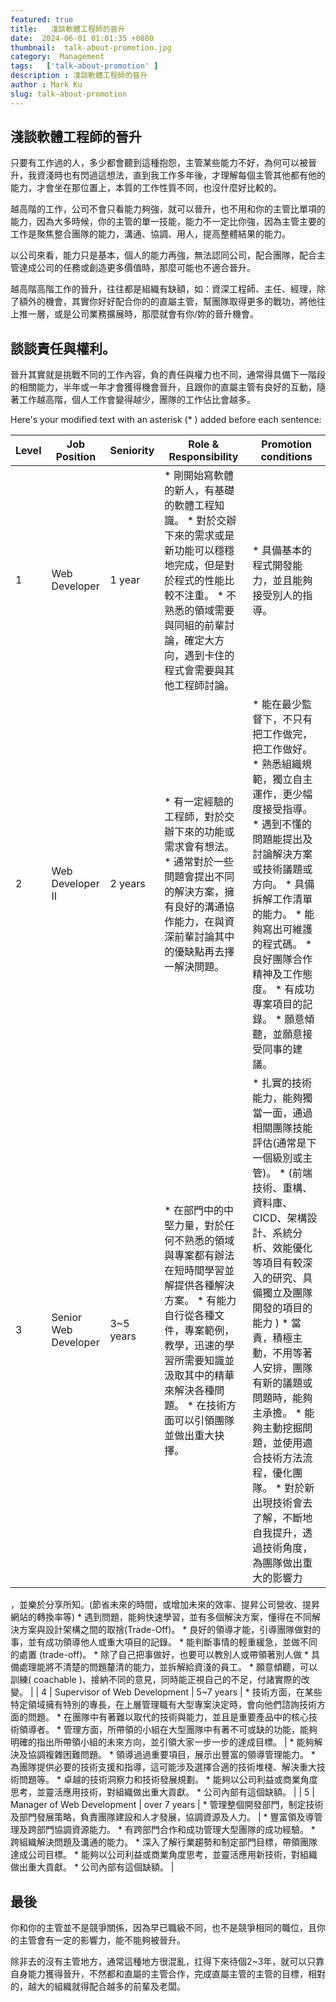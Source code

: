 ```yaml
---
featured: true
title:   淺談軟體工程師的晉升
date:  2024-06-01 01:01:35 +0800
thumbnail:  talk-about-promotion.jpg
category:  Management  
tags:   ['talk-about-promotion' ]
description : 淺談軟體工程師的晉升
author : Mark Ku
slug: talk-about-promotion
---
```

## 淺談軟體工程師的晉升
只要有工作過的人，多少都會聽到這種抱怨，主管某些能力不好，為何可以被晉升，我資淺時也有閃過這想法，直到我工作多年後，才理解每個主管其他都有他的能力，才會坐在那位置上，本質的工作性質不同，也沒什麼好比較的。  

越高階的工作，公司不會只看能力夠強，就可以晉升，也不用和你的主管比單項的能力，因為大多時候，你的主管的單一技能，能力不一定比你強，因為主管主要的工作是聚焦整合團隊的能力，溝通、協調、用人，提高整體結果的能力。  

以公司來看，能力只是基本，個人的能力再強，無法認同公司，配合團隊，配合主管達成公司的任務或創造更多價值時，那麼可能也不適合晉升。  

越高階高階工作的晉升，往往都是組織有缺額，如：資深工程師、主任、經理，除了額外的機會，其實你好好配合你的的直屬主管，幫團隊取得更多的戰功，將他往上推一層，或是公司業務擴展時，那麼就會有你/妳的晉升機會。  

## 談談責任與權利。  
晉升其實就是挑戰不同的工作內容，負的責任與權力也不同，通常得具備下一階段的相關能力，半年或一年才會獲得機會晉升，且跟你的直屬主管有良好的互動，隨著工作越高階，個人工作會變得越少，團隊的工作佔比會越多。

Here's your modified text with an asterisk (* ) added before each sentence:

| Level | Job Position | Seniority | Role & Responsibility | Promotion conditions |
|----|----|----|----|----|
| 1 | Web Developer | 1 year | * 剛開始寫軟體的新人，有基礎的軟體工程知識。 * 對於交辦下來的需求或是新功能可以穩穩地完成，但是對於程式的性能比較不注重。 * 不熟悉的領域需要與同組的前輩討論，確定大方向，遇到卡住的程式會需要與其他工程師討論。 | * 具備基本的程式開發能力，並且能夠接受別人的指導。 |
| 2 | Web Developer II | 2 years | * 有一定經驗的工程師，對於交辦下來的功能或需求會有想法。 * 通常對於一些問題會提出不同的解決方案，擁有良好的溝通協作能力，在與資深前輩討論其中的優缺點再去擇一解決問題。 | * 能在最少監督下，不只有把工作做完，把工作做好。 * 熟悉組織規範，獨立自主運作，更少幅度接受指導。 * 遇到不懂的問題能提出及討論解決方案或技術議題或方向。 * 具備拆解工作清單的能力。 * 能夠寫出可維護的程式碼。 * 良好團隊合作精神及工作態度。 * 有成功專案項目的記錄。 * 願意傾聽，並願意接受同事的建議。     |
| 3 | Senior Web Developer | 3\~5 years | * 在部門中的中堅力量，對於任何不熟悉的領域與專案都有辦法在短時間學習並解提供各種解決方案。 * 有能力自行從各種文件，專案範例，教學，迅速的學習所需要知識並汲取其中的精華來解決各種問題。 * 在技術方面可以引領團隊並做出重大抉擇。 | * 扎實的技術能力，能夠獨當一面，通過相關團隊技能評估(通常是下一個級別或主管)。 * (前端技術、重構、資料庫、CICD、架構設計、系統分析、效能優化等項目有較深入的研究、具備獨立及團隊開發的項目的能力 ) * 當責，積極主動，不用等著人安排，團隊有新的議題或問題時，能夠主承擔。 * 能夠主動挖掘問題，並使用適合技術方法流程，優化團隊。 * 對於新出現技術會去了解，不斷地自我提升，透過技術角度，為團隊做出重大的影響力

，並樂於分享所知。(節省未來的時間，或增加未來的效率、提昇公司營收、提昇網站的轉換率等) * 遇到問題，能夠快速學習，並有多個解決方案，懂得在不同解決方案與設計架構之間的取捨(Trade-Off)。 * 良好的領導才能，引導團隊做對的事，並有成功領導他人或重大項目的記錄。 * 能判斷事情的輕重緩急，並做不同的處置 (trade-off)。 * 除了自己把事做好，也要可以教別人或帶領著別人做 * 具備處理能將不清楚的問題釐清的能力，並拆解給資淺的員工。 * 願意傾聽，可以訓練( coachable )、接納不同的意見，同時能正視自己的不足，付諸實際的改變。   |
| 4 | Supervisor of Web Development | 5\~7 years | * 技術方面，在某些特定領域擁有特別的專長，在上層管理職有大型專案決定時，會向他們諮詢技術方面的問題。 * 在團隊中有著難以取代的技術與能力，並且是重要產品中的核心技術領導者。 * 管理方面，所帶領的小組在大型團隊中有著不可或缺的功能，能夠明確的指出所帶領小組的未來方向，並引領大家一步一步的達成目標。 | * 能夠解決及協調複雜困難問題。 * 領導過過重要項目，展示出豐富的領導管理能力。 * 為團隊提供必要的技術支援和指導，這可能涉及選擇合適的技術堆棧、解決重大技術問題等。 * 卓越的技術洞察力和技術發展規劃。 * 能夠以公司利益或商業角度思考，並靈活應用技術，對組織做出重大貢獻。 * 公司內部有這個缺額。 |
| 5 | Manager of Web Development | over 7 years | * 管理整個開發部門，制定技術及部門發展策略，負責團隊建設和人才發展，協調資源及人力。 | * 豐富領及導管理及跨部門協調資源能力。 * 有跨部門合作和成功管理大型團隊的成功經驗。 * 跨組織解決問題及溝通的能力。 * 深入了解行業趨勢和制定部門目標，帶領團隊達成公司目標。 * 能夠以公司利益或商業角度思考，並靈活應用新技術，對組織做出重大貢獻。 * 公司內部有這個缺額。 |
## 最後
你和你的主管並不是競爭關係，因為早已職級不同，也不是競爭相同的職位，且你的主管會有一定的影響力，能不能夠被晉升。  

除非去的沒有主管地方，通常這種地方很混亂，扛得下來待個2~3年，就可以只靠自身能力獲得晉升，不然都和直屬的主管合作，完成直屬主管的主管的目標，相對的，越大的組織就得配合越多的前輩及老闆。  